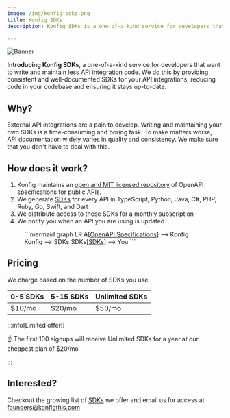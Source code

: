 ```yaml
---
image: /img/konfig-sdks.png
title: Konfig SDKs
description: Konfig SDKs is a one-of-a-kind service for developers that want to write and maintain less API integration code. If you're ready to simplify your API integrations, get started with Konfig today!

---
```


<div style={{maxWidth: "740px"}} class="markdown ml-auto">

![Banner](/img/konfig-sdks.png)

**Introducing Konfig SDKs**, a one-of-a-kind service for developers that want to
write and maintain less API integration code. We do this by providing consistent
and well-documented SDKs for your API integrations, reducing code in your
codebase and ensuring it stays up-to-date.

## Why?

External API integrations are a pain to develop. Writing and maintaining your
own SDKs is a time-consuming and boring task. To make matters worse, API
documentation widely varies in quality and consistency. We make sure that you
don't have to deal with this.

## How does it work?

1. Konfig maintains an [open and MIT licensed repository](https://github.com/konfig-sdks/openapi-examples) of OpenAPI specifications for public APIs.
2. We generate <a href="/sdk/category/all" target="_blank">SDKs</a> for every API in TypeScript, Python, Java, C#, PHP, Ruby, Go, Swift, and Dart
3. We distribute access to these SDKs for a monthly subscription
4. We notify you when an API you are using is updated

<Figure caption="Click the above links to checkout the OpenAPI Specifications we use and the SDKs we offer">
```mermaid
graph LR
    A[<a target='_blank' href='https://github.com/konfig-sdks/openapi-examples'>OpenAPI Specifications</a>] --> Konfig
    Konfig --> SDKs
    SDKs[<a target='_blank' href='/sdk/category/all'>SDKs</a>] --> You
```
</Figure>

## Pricing

We charge based on the number of SDKs you use.

| 0-5 SDKs | 5-15 SDKs | Unlimited SDKs |
| --- | --- | --- |
| $10/mo | $20/mo | $50/mo |

:::info[Limited offer!]

☝ The first 100 signups will receive Unlimited SDKs for a year at our cheapest plan of $20/mo

:::

## Interested?

Checkout the growing list of [SDKs](/sdk/category/all) we offer and email us for access at founders@konfigthis.com

</div>
